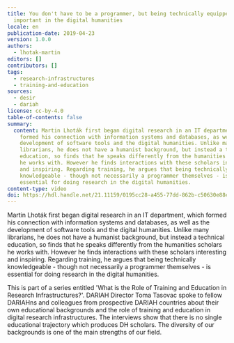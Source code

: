 ```yaml
---
title: You don't have to be a programmer, but being technically equipped is
  important in the digital humanities
locale: en
publication-date: 2019-04-23
version: 1.0.0
authors:
  - lhotak-martin
editors: []
contributors: []
tags:
  - research-infrastructures
  - training-and-education
sources:
  - desir
  - dariah
license: cc-by-4.0
table-of-contents: false
summary:
  content: Martin Lhoták first began digital research in an IT department, which
    formed his connection with information systems and databases, as well as the
    development of software tools and the digital humanities. Unlike many
    librarians, he does not have a humanist background, but instead a technical
    education, so finds that he speaks differently from the humanities scholars
    he works with. However he finds interactions with these scholars interesting
    and inspiring. Regarding training, he argues that being technically
    knowledgeable - though not necessarily a programmer themselves - is
    essential for doing research in the digital humanities.
content-type: video
doi: https://hdl.handle.net/21.11159/0195cc28-a455-77dd-862b-c50630e88e2b
---
```

Martin Lhoták first began digital research in an IT department, which formed his connection with information systems and databases, as well as the development of software tools and the digital humanities. Unlike many librarians, he does not have a humanist background, but instead a technical education, so finds that he speaks differently from the humanities scholars he works with. However he finds interactions with these scholars interesting and inspiring. Regarding training, he argues that being technically knowledgeable - though not necessarily a programmer themselves - is essential for doing research in the digital humanities.

This is part of a series entitled 'What is the Role of Training and Education in Research Infrastructures?'. DARIAH Director Toma Tasovac spoke to fellow DARIAHns and colleagues from prospective DARIAH countries about their own educational backgrounds and the role of training and education in digital research infrastructures. The interviews show that there is no single educational trajectory which produces DH scholars. The diversity of our backgrounds is one of the main strengths of our field.

<VideoCard provider="youtube" id="UPGetssiNL0" title="You don't have to be a programmer, but being technically equipped is important in the digital humanities" src="/assets/content/assets/en/resources/hosted/you-dont-have-to-be-a-programmer-but-being-technically-equipped-is-important-in-the-digital-humanities/lhotak-training.jpg" />
